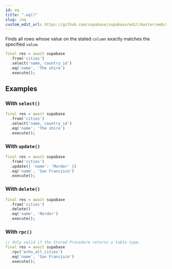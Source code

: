 ```yaml
---
id: eq
title: ".eq()"
slug: /eq
custom_edit_url: https://github.com/supabase/supabase/edit/master/web/spec/supabase_dart_v1_ref.yml
---
```



Finds all rows whose value on the stated `column` exactly matches the specified `value`.


```dart
final res = await supabase
  .from('cities')
  .select('name, country_id')
  .eq('name', 'The shire')
  .execute();
```


















## Examples

### With `select()`



```dart
final res = await supabase
  .from('cities')
  .select('name, country_id')
  .eq('name', 'The shire')
  .execute();
```

### With `update()`



```dart
final res = await supabase
  .from('cities')
  .update({ 'name': 'Mordor' })
  .eq('name', 'San Francisco')
  .execute();
```

### With `delete()`



```dart
final res = await supabase
  .from('cities')
  .delete()
  .eq('name', 'Mordor')
  .execute();
```

### With `rpc()`



```dart
// Only valid if the Stored Procedure returns a table type.
final res = await supabase
  .rpc('echo_all_cities')
  .eq('name', 'San Francisco')
  .execute();
```